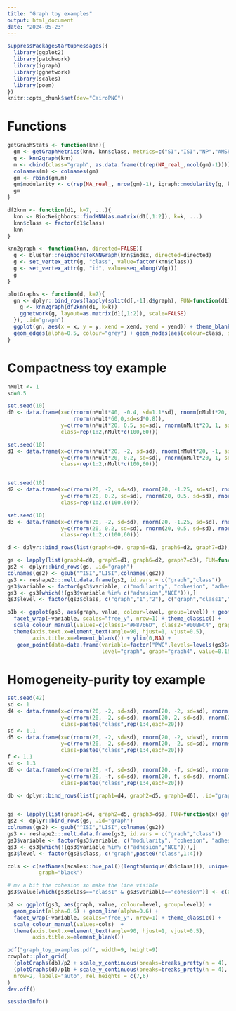 ```yaml
---
title: "Graph toy examples"
output: html_document
date: "2024-05-23"
---
```


```r
suppressPackageStartupMessages({
  library(ggplot2)
  library(patchwork)
  library(igraph)
  library(ggnetwork)
  library(scales)
  library(poem)
})
knitr::opts_chunk$set(dev="CairoPNG")
```

# Functions

```r
getGraphStats <- function(knn){
  gm <- getGraphMetrics(knn, knn$class, metrics=c("SI","ISI","NP","AMSP","PWC","NCE","cohesion","adhesion"), level="class", k=NULL)
  g <- knn2graph(knn)
  m <- cbind(class="graph", as.data.frame(t(rep(NA_real_,ncol(gm)-1))))
  colnames(m) <- colnames(gm)
  gm <- rbind(gm,m)
  gm$modularity <- c(rep(NA_real_, nrow(gm)-1), igraph::modularity(g, knn$class))
  gm
}

df2knn <- function(d1, k=7, ...){
  knn <- BiocNeighbors::findKNN(as.matrix(d1[,1:2]), k=k, ...)
  knn$class <- factor(d1$class)
  knn
}

knn2graph <- function(knn, directed=FALSE){
  g <- bluster::neighborsToKNNGraph(knn$index, directed=directed)
  g <- set_vertex_attr(g, "class", value=factor(knn$class))
  g <- set_vertex_attr(g, "id", value=seq_along(V(g)))
  g
}

plotGraphs <- function(d, k=7){
  gn <- dplyr::bind_rows(lapply(split(d[,-1],d$graph), FUN=function(d1){
    g <- knn2graph(df2knn(d1, k=k))
    ggnetwork(g, layout=as.matrix(d1[,1:2]), scale=FALSE)
  }), .id="graph")
  ggplot(gn, aes(x = x, y = y, xend = xend, yend = yend)) + theme_blank() + theme(legend.position = "right") +
  geom_edges(alpha=0.5, colour="grey") + geom_nodes(aes(colour=class, shape=class), size=2) + facet_wrap(~graph, nrow=1)
}

```


# Compactness toy example

```r
nMult <- 1
sd=0.5

set.seed(10)
d0 <- data.frame(x=c(rnorm(nMult*40, -0.4, sd=1.1*sd), rnorm(nMult*20, 0, sd=1.1*sd), rnorm(nMult*40, 0.4, sd=1.1*sd),
                     rnorm(nMult*60,0,sd=sd*0.8)),
                 y=c(rnorm(nMult*20, 0.5, sd=sd), rnorm(nMult*20, 1, sd=sd), rnorm(nMult*20, 1.5, sd=sd),rnorm(nMult*20, 1, sd=sd),rnorm(nMult*20, 0, sd=sd), rnorm(nMult*60,-2.35,sd=sd)),
                 class=rep(1:2,nMult*c(100,60)))

set.seed(10)
d1 <- data.frame(x=c(rnorm(nMult*20, -2, sd=sd), rnorm(nMult*20, -1, sd=sd), rnorm(nMult*20, 0, sd=sd),rnorm(nMult*20, 1, sd=sd),rnorm(nMult*20, 2, sd=sd), rnorm(nMult*60,0,sd=sd*0.8)),
                 y=c(rnorm(nMult*20, 0.2, sd=sd), rnorm(nMult*20, 1, sd=sd), rnorm(nMult*20, 2, sd=sd),rnorm(nMult*20, 1, sd=sd),rnorm(nMult*20, 0, sd=sd), rnorm(nMult*60,-2,sd=sd)),
                 class=rep(1:2,nMult*c(100,60)))


set.seed(10)
d2 <- data.frame(x=c(rnorm(20, -2, sd=sd), rnorm(20, -1.25, sd=sd), rnorm(20, 0.25, sd=sd),rnorm(20, 1, sd=sd),rnorm(20, 2, sd=sd), rnorm(60,0,sd=sd*0.8)),
                 y=c(rnorm(20, 0.2, sd=sd), rnorm(20, 0.5, sd=sd), rnorm(20, 2, sd=sd),rnorm(20, 1, sd=sd),rnorm(20, 0, sd=sd), rnorm(60,-2,sd=sd)),
                 class=rep(1:2,c(100,60)))

set.seed(10)
d3 <- data.frame(x=c(rnorm(20, -2, sd=sd), rnorm(20, -1.25, sd=sd), rnorm(20, 0.25, sd=sd),rnorm(20, 1, sd=sd),rnorm(20, 2.1, sd=0.75*sd), rnorm(60,0,sd=sd*0.8)),
                 y=c(rnorm(20, 0.2, sd=sd), rnorm(20, 0.5, sd=sd), rnorm(20, 2, sd=sd),rnorm(20, 1.3, sd=0.75*sd),rnorm(20, -0.5, sd=0.75*sd), rnorm(60,-2,sd=sd)),
                 class=rep(1:2,c(100,60)))

d <- dplyr::bind_rows(list(graph4=d0, graph5=d1, graph6=d2, graph7=d3), .id="graph")
```


```r
gs <- lapply(list(graph4=d0, graph5=d1, graph6=d2, graph7=d3), FUN=function(x) getGraphStats(df2knn(x, k = 5)))
gs2 <- dplyr::bind_rows(gs, .id="graph")
colnames(gs2) <- gsub("^ISI","LISI",colnames(gs2))
gs3 <- reshape2:::melt.data.frame(gs2, id.vars = c("graph","class"))
gs3$variable <- factor(gs3$variable, c("modularity", "cohesion", "adhesion", "AMSP", "LISI", "SI", "NP", "PWC", "NCE"))
gs3 <- gs3[which(!(gs3$variable %in% c("adhesion","NCE"))),]
gs3$level <- factor(gs3$class, c("graph","1","2"), c("graph","class1","class2"))

p1b <- ggplot(gs3, aes(graph, value, colour=level, group=level)) + geom_point(alpha=0.6) + geom_line(alpha=0.6) + 
  facet_wrap(~variable, scales="free_y", nrow=1) + theme_classic() + 
  scale_colour_manual(values=c(class1="#F8766D", class2="#00BFC4", graph="black")) +
  theme(axis.text.x=element_text(angle=90, hjust=1, vjust=0.5),
        axis.title.x=element_blank()) + ylim(0,NA) +
   geom_point(data=data.frame(variable=factor("PWC",levels=levels(gs3$variable)),
                              level="graph", graph="graph4", value=0.15), colour="white")
```




# Homogeneity-purity toy example


```r
set.seed(42)
sd <- 1
d4 <- data.frame(x=c(rnorm(20, -2, sd=sd), rnorm(20, -2, sd=sd), rnorm(20, 2, sd=sd), rnorm(20, 2, sd=sd)),
                 y=c(rnorm(20, -2, sd=sd), rnorm(20, 2, sd=sd), rnorm(20, 2, sd=sd), rnorm(20, -2, sd=sd)),
                 class=paste0("class",rep(1:4,each=20)))
sd <- 1.1
d5 <- data.frame(x=c(rnorm(20, -2, sd=sd), rnorm(20, -2, sd=sd), rnorm(20, 2, sd=sd), rnorm(20, 2, sd=sd)),
                 y=c(rnorm(20, -2, sd=sd), rnorm(20, -2, sd=sd), rnorm(20, 2, sd=sd), rnorm(20, 2, sd=sd)),
                 class=paste0("class",rep(1:4,each=20)))
f <- 1.1
sd <- 1.3
d6 <- data.frame(x=c(rnorm(20, -f, sd=sd), rnorm(20, -f, sd=sd), rnorm(20, f, sd=sd), rnorm(20, f, sd=sd)),
                 y=c(rnorm(20, -f, sd=sd), rnorm(20, f, sd=sd), rnorm(20, -f, sd=sd), rnorm(20, f, sd=sd)),
                 class=paste0("class",rep(1:4,each=20)))

db <- dplyr::bind_rows(list(graph1=d4, graph2=d5, graph3=d6), .id="graph")


gs <- lapply(list(graph1=d4, graph2=d5, graph3=d6), FUN=function(x) getGraphStats(df2knn(x, k = 5)))
gs2 <- dplyr::bind_rows(gs, .id="graph")
colnames(gs2) <- gsub("^ISI","LISI",colnames(gs2))
gs3 <- reshape2:::melt.data.frame(gs2, id.vars = c("graph","class"))
gs3$variable <- factor(gs3$variable, c("modularity", "cohesion", "adhesion", "AMSP", "LISI", "SI", "NP", "PWC", "NCE"))
gs3 <- gs3[which(!(gs3$variable %in% c("adhesion","NCE"))),]
gs3$level <- factor(gs3$class, c("graph",paste0("class",1:4)))

cols <- c(setNames(scales::hue_pal()(length(unique(db$class))), unique(db$class)),
          graph="black")

# mv a bit the cohesion so make the line visible
gs3$value[which(gs3$class=="class1" & gs3$variable=="cohesion")] <- c(0.99,0.01,0.01)

p2 <- ggplot(gs3, aes(graph, value, colour=level, group=level)) + 
  geom_point(alpha=0.6) + geom_line(alpha=0.6) + 
  facet_wrap(~variable, scales="free_y", nrow=1) + theme_classic() + 
  scale_colour_manual(values=cols)  + 
  theme(axis.text.x=element_text(angle=90, hjust=1, vjust=0.5),
        axis.title.x=element_blank())
```


```r
pdf("graph_toy_examples.pdf", width=9, height=9)
cowplot::plot_grid(
  (plotGraphs(db)/p2 + scale_y_continuous(breaks=breaks_pretty(n = 4), limits=c(0,NA))) + plot_layout(heights=c(3.2,2)),
  (plotGraphs(d)/p1b + scale_y_continuous(breaks=breaks_pretty(n = 4), limits=c(0,NA))) + plot_layout(heights=c(4.2,3)),
  nrow=2, labels="auto", rel_heights = c(7,6)
)
dev.off()
```


```r
sessionInfo()
```

